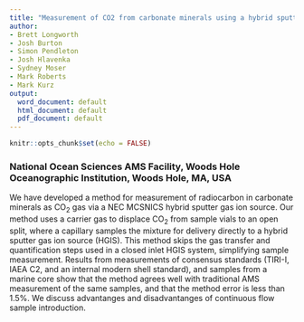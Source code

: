```yaml
---
title: "Measurement of CO2 from carbonate minerals using a hybrid sputter gas ion source with an open split interface"
author:
- Brett Longworth
- Josh Burton
- Simon Pendleton
- Josh Hlavenka
- Sydney Moser
- Mark Roberts
- Mark Kurz
output:
  word_document: default
  html_document: default
  pdf_document: default
---
```


```r
knitr::opts_chunk$set(echo = FALSE)
```

### National Ocean Sciences AMS Facility, Woods Hole Oceanographic Institution, Woods Hole, MA, USA

We have developed a method for measurement of radiocarbon in carbonate minerals
as CO~2~ gas via a NEC MCSNICS hybrid sputter gas ion source. Our method uses a
carrier gas to displace CO~2~ from sample vials to an open split, where a
capillary samples the mixture for delivery directly to a hybrid sputter gas ion
source (HGIS).  This method skips the gas transfer and quantification steps
used in a closed inlet HGIS system, simplifying sample measurement. Results
from measurements of consensus standards (TIRI-I, IAEA C2, and an internal
modern shell standard), and samples from a marine core show that the method
agrees well with traditional AMS measurement of the same samples, and that the
method error is less than 1.5%. We discuss advantanges and disadvantanges of
continuous flow sample introduction. 
